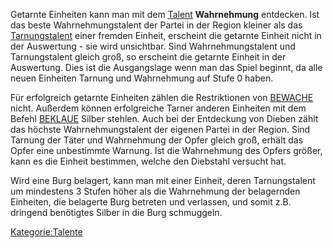 Getarnte Einheiten kann man mit dem [[Talente|Talent]] '''Wahrnehmung''' entdecken. Ist das beste Wahrnehmungstalent der Partei in der Region kleiner als das [[Tarnung|Tarnungstalent]] einer fremden Einheit, erscheint die getarnte Einheit nicht in der Auswertung - sie wird unsichtbar. Sind Wahrnehmungstalent und Tarnungstalent gleich groß, so erscheint die getarnte Einheit in der Auswertung. Dies ist die Ausgangslage wenn man das Spiel beginnt, da alle neuen Einheiten Tarnung und Wahrnehmung auf Stufe 0 haben.

Für erfolgreich getarnte Einheiten zählen die Restriktionen von [[BEWACHE]] nicht. Außerdem können erfolgreiche Tarner anderen Einheiten mit dem Befehl [[BEKLAUE]] Silber stehlen. Auch bei der Entdeckung von Dieben zählt das höchste Wahrnehmungstalent der eigenen Partei in der Region. Sind Tarnung der Täter und Wahrnehmung der Opfer gleich groß, erhält das Opfer eine unbestimmte Warnung. Ist die Wahrnehmung des Opfers größer, kann es die Einheit bestimmen, welche den Diebstahl versucht hat.

Wird eine Burg belagert, kann man mit einer Einheit, deren Tarnungstalent um mindestens 3 Stufen höher als die Wahrnehmung der belagernden Einheiten, die belagerte Burg betreten und verlassen, und somit z.B. dringend benötigtes Silber in die Burg schmuggeln.


[[Kategorie:Talente]]